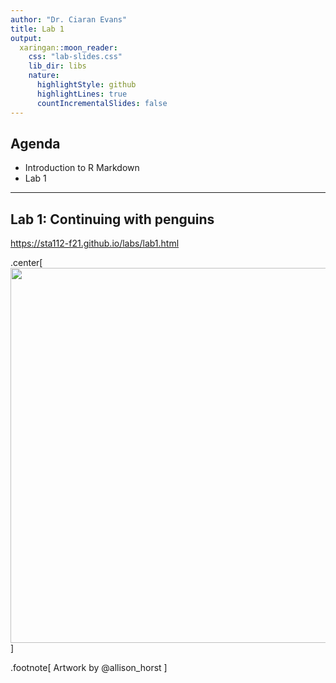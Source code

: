 ```yaml
---
author: "Dr. Ciaran Evans"
title: Lab 1 
output:
  xaringan::moon_reader:
    css: "lab-slides.css"
    lib_dir: libs
    nature:
      highlightStyle: github
      highlightLines: true
      countIncrementalSlides: false
---
```


## Agenda

* Introduction to R Markdown
* Lab 1

---

## Lab 1: Continuing with penguins

[https://sta112-f21.github.io/labs/lab1.html](https://sta112-f21.github.io/labs/lab1.html)

.center[
<img src="penguin_art.png" width="600">
]

.footnote[
Artwork by @allison_horst
]